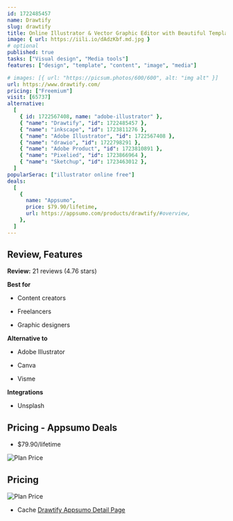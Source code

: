 ```yaml
---
id: 1722485457
name: Drawtify
slug: drawtify
title: Online Illustrator & Vector Graphic Editor with Beautiful Templates and Design Elements
image: { url: https://iili.io/dAdzKbf.md.jpg }
# optional
published: true
tasks: ["Visual design", "Media tools"]
features: ["design", "template", "content", "image", "media"]

# images: [{ url: "https://picsum.photos/600/600", alt: "img alt" }]
url: https://www.drawtify.com/
pricing: ["Freemium"]
visit: [65737]
alternative:
  [
    { id: 1722567408, name: "adobe-illustrator" },
    { "name": "Drawtify", "id": 1722485457 },
    { "name": "inkscape", "id": 1723811276 },
    { "name": "Adobe Illustrator", "id": 1722567408 },
    { "name": "drawio", "id": 1722798291 },
    { "name": "Adobe Product", "id": 1723810891 },
    { "name": "Pixelied", "id": 1723866964 },
    { "name": "Sketchup", "id": 1723463012 },
  ]
popularSerac: ["illustrator online free"]
deals:
  [
    {
      name: "Appsumo",
      price: $79.90/lifetime,
      url: https://appsumo.com/products/drawtify/#overview,
    },
  ]
---
```


## Review, Features

**Review:** 21 reviews (4.76 stars)

**Best for**

- Content creators

- Freelancers

- Graphic designers

**Alternative to**

- Adobe Illustrator

- Canva

- Visme

**Integrations**

- Unsplash

## Pricing - Appsumo Deals

- $79.90/lifetime

<Img src="https://iili.io/dAdOG3B.png" alt="Plan Price" />

## Pricing

<Img
  src="https://p140.p3.n0.cdn.zight.com/items/d5uXmzx4/abe211b1-93ca-45e2-91dc-13de2c6e2492.jpg"
  alt="Plan Price"
/>

- Cache [Drawtify Appsumo Detail Page](https://iili.io/dAdOk4p.png)
